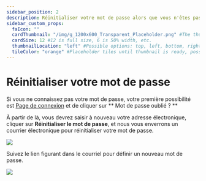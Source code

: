 ---
sidebar_position: 2
description: Réinitialiser votre mot de passe alors que vous n'êtes pas connecté
sidebar_custom_props:
  faIcon: ""
  cardThumbnail: "/img/g_1200x600_Transparent_Placeholder.png" #The thumbnail on the category card.
  cardSize: 12 #12 is full size, 6 is 50% width, etc.
  thumbnailLocation: "left" #Possible options: top, left, bottom, right, none
  tileColor: "orange" #Placeholder tiles until thumbnail is ready, possible options: blue, cream, darkpurple, lightpurple, mauve, orange, pink, none
---

# Réinitialiser votre mot de passe

Si vous ne connaissez pas votre mot de passe, votre première possibilité est [Page de connexion](https://odysee.com/$/signin) et de cliquer sur ** Mot de passe oublié ? **

À partir de là, vous devrez saisir à nouveau votre adresse électronique, cliquer sur **Réinitialiser le mot de passe**, et nous vous enverrons un courrier électronique pour réinitialiser votre mot de passe.

<Image src="/img/fr/Réinitialiservotremotdepasse01.png" />

Suivez le lien figurant dans le courriel pour définir un nouveau mot de passe.

<Image src="/img/fr/Réinitialiservotremotdepasse02.png" />
